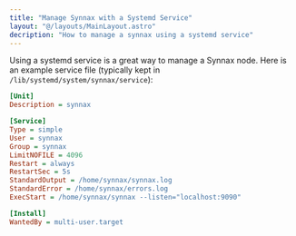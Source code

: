 ```yaml
---
title: "Manage Synnax with a Systemd Service"
layout: "@/layouts/MainLayout.astro"
decription: "How to manage a synnax using a systemd service"
---
```


Using a systemd service is a great way to manage a Synnax node. Here is an
example service file (typically kept in `/lib/systemd/system/synnax/service`):

```ini
[Unit]
Description = synnax

[Service]
Type = simple
User = synnax
Group = synnax
LimitNOFILE = 4096
Restart = always
RestartSec = 5s
StandardOutput = /home/synnax/synnax.log
StandardError = /home/synnax/errors.log
ExecStart = /home/synnax/synnax --listen="localhost:9090"

[Install]
WantedBy = multi-user.target
```
